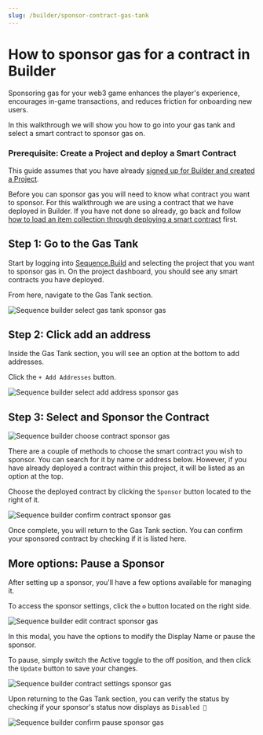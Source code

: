 ```yaml
---
slug: /builder/sponsor-contract-gas-tank
---
```


# How to sponsor gas for a contract in Builder

Sponsoring gas for your web3 game enhances the player's experience, encourages in-game transactions, and reduces friction for onboarding new users.

In this walkthrough we will show you how to go into your gas tank and select a smart contract to sponsor gas on.

### Prerequisite: Create a Project and deploy a Smart Contract

This guide assumes that you have already [signed up for Builder and created a Project](https://docs.sequence.xyz/signup-and-create-a-project).

Before you can sponsor gas you will need to know what contract you want to sponsor. For this walkthrough we are using a contract that we have deployed in Builder. If you have not done so already, go back and follow [how to load an item collection through deploying a smart contract](/builder/deploy-an-item-collection-contract) first.


## Step 1: Go to the Gas Tank

Start by logging into [Sequence.Build](https://sequence.build/) and selecting the project that you want to sponsor gas in. On the project dashboard, you should see any smart contracts you have deployed. 

From here, navigate to the Gas Tank section.


![Sequence builder select gas tank sponsor gas](/img/builder/builder_select_gas_tank_sponsor_gas.png)

## Step 2: Click add an address

Inside the Gas Tank section, you will see an option at the bottom to add addresses.

Click the `+ Add Addresses` button.


![Sequence builder select add address sponsor gas](/img/builder/builder_select_add_address_sponsor_gas.png)

## Step 3: Select and Sponsor the Contract


![Sequence builder choose contract sponsor gas](/img/builder/builder_choose_contract_sponsor_gas.png)

There are a couple of methods to choose the smart contract you wish to sponsor. You can search for it by name or address below. However, if you have already deployed a contract within this project, it will be listed as an option at the top.

Choose the deployed contract by clicking the `Sponsor` button located to the right of it.


![Sequence builder confirm contract sponsor gas](/img/builder/builder_confirm_contract_sponsor_gas.png)

Once complete, you will return to the Gas Tank section. You can confirm your sponsored contract by checking if it is listed here.

## More options: Pause a Sponsor

After setting up a sponsor, you'll have a few options available for managing it.

To access the sponsor settings, click the `⚙` button located on the right side.


![Sequence builder edit contract sponsor gas](/img/builder/builder_edit_contract_sponsor_gas.png)

In this modal, you have the options to modify the Display Name or pause the sponsor.

To pause, simply switch the Active toggle to the off position, and then click the `Update` button to save your changes.


![Sequence builder contract settings sponsor gas](/img/builder/builder_contract_settings_sponsor_gas.png)

Upon returning to the Gas Tank section, you can verify the status by checking if your sponsor's status now displays as `Disabled 🔴`


![Sequence builder confirm pause sponsor gas](/img/builder/builder_confirm_pause_sponsor_gas.png)


